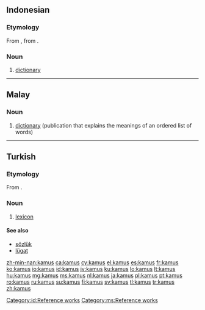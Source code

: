 ==Indonesian==

===Etymology===
From {{etyl|ar|id}} {{term|قاموس|tr=qāmūs|sc=Arab|lang=ar}}, from {{etyl|grc|id}} {{term|ὠκεανός|tr=ōkeanós|sc=polytonic|lang=grc}}.

===Noun===
{{head|id|noun}}

# [[dictionary]]

[[Category:id:Reference works]]

----

==Malay==

===Noun===
{{head|ms|noun}}

# [[dictionary]] (publication that explains the meanings of an ordered list of words)

[[Category:ms:Reference works]]

{{tbot entry|Malay|dictionary|2009|January|ms}}

----

==Turkish==

===Etymology===
From {{etyl|ar|tr}} {{term|lang=ar|قاموس|tr=qāmūs}}.

===Noun===
{{head|tr|noun}}

# {{obsolete|lang=tr}} [[lexicon]]

====See also====
* [[sözlük]]
* [[lügat]]

[[zh-min-nan:kamus]]
[[ca:kamus]]
[[cy:kamus]]
[[el:kamus]]
[[es:kamus]]
[[fr:kamus]]
[[ko:kamus]]
[[io:kamus]]
[[id:kamus]]
[[jv:kamus]]
[[ku:kamus]]
[[lo:kamus]]
[[lt:kamus]]
[[hu:kamus]]
[[mg:kamus]]
[[ms:kamus]]
[[nl:kamus]]
[[ja:kamus]]
[[pl:kamus]]
[[pt:kamus]]
[[ro:kamus]]
[[ru:kamus]]
[[su:kamus]]
[[fi:kamus]]
[[sv:kamus]]
[[tl:kamus]]
[[tr:kamus]]
[[zh:kamus]]